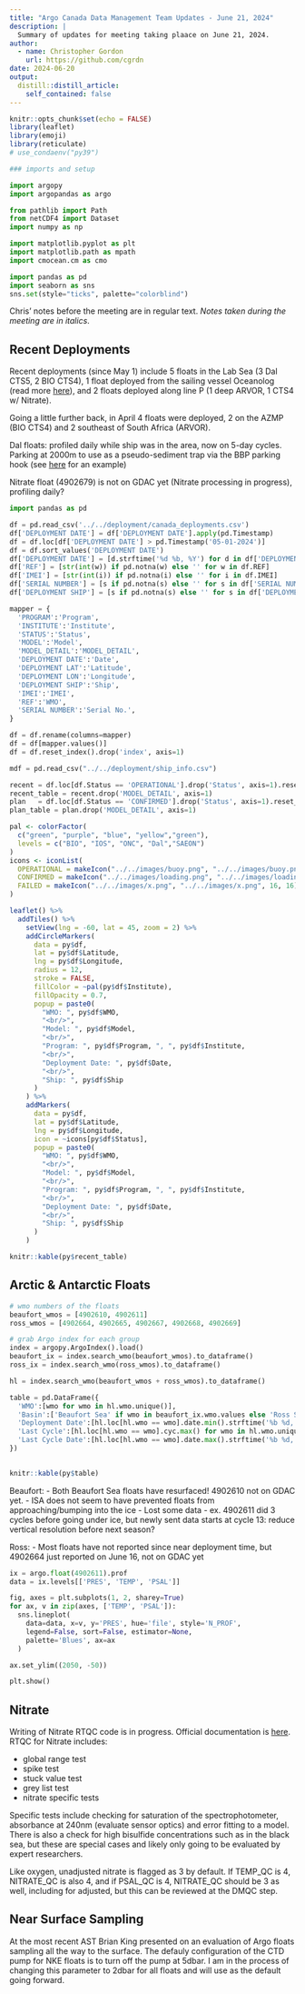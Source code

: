 ```yaml
---
title: "Argo Canada Data Management Team Updates - June 21, 2024"
description: |
  Summary of updates for meeting taking plaace on June 21, 2024.
author:
  - name: Christopher Gordon
    url: https://github.com/cgrdn
date: 2024-06-20
output:
  distill::distill_article:
    self_contained: false
---
```



```r
knitr::opts_chunk$set(echo = FALSE)
library(leaflet)
library(emoji)
library(reticulate)
# use_condaenv("py39")
```

```python
### imports and setup

import argopy
import argopandas as argo

from pathlib import Path
from netCDF4 import Dataset
import numpy as np

import matplotlib.pyplot as plt
import matplotlib.path as mpath
import cmocean.cm as cmo

import pandas as pd
import seaborn as sns
sns.set(style="ticks", palette="colorblind")
```

Chris' notes before the meeting are in regular text. _Notes taken during the meeting are in italics_. 

## Recent Deployments

Recent deployments (since May 1) include 5 floats in the Lab Sea (3 Dal CTS5, 2 BIO CTS4), 1 float deployed from the sailing vessel Oceanolog (read more [here](https://sailforscience.com/a-day/)), and 2 floats deployed along line P (1 deep ARVOR, 1 CTS4 w/ Nitrate).

Going a little further back, in April 4 floats were deployed, 2 on the AZMP (BIO CTS4) and 2 southeast of South Africa (ARVOR).

Dal floats: profiled daily while ship was in the area, now on 5-day cycles. Parking at 2000m to use as a pseudo-sediment trap via the BBP parking hook (see [here](https://argocanada.github.io/blog/posts/2023-12-05-implementing-updated-backscatter-rtqc/#parking-hook-test) for an example)

Nitrate float (4902679) is not on GDAC yet (Nitrate processing in progress), profiling daily?

```python
import pandas as pd

df = pd.read_csv('../../deployment/canada_deployments.csv')
df['DEPLOYMENT DATE'] = df['DEPLOYMENT DATE'].apply(pd.Timestamp)
df = df.loc[df['DEPLOYMENT DATE'] > pd.Timestamp('05-01-2024')]
df = df.sort_values('DEPLOYMENT DATE')
df['DEPLOYMENT DATE'] = [d.strftime('%d %b, %Y') for d in df['DEPLOYMENT DATE']]
df['REF'] = [str(int(w)) if pd.notna(w) else '' for w in df.REF]
df['IMEI'] = [str(int(i)) if pd.notna(i) else '' for i in df.IMEI]
df['SERIAL NUMBER'] = [s if pd.notna(s) else '' for s in df['SERIAL NUMBER']]
df['DEPLOYMENT SHIP'] = [s if pd.notna(s) else '' for s in df['DEPLOYMENT SHIP']]

mapper = {
  'PROGRAM':'Program',
  'INSTITUTE':'Institute',
  'STATUS':'Status',
  'MODEL':'Model',
  'MODEL_DETAIL':'MODEL_DETAIL',
  'DEPLOYMENT DATE':'Date',
  'DEPLOYMENT LAT':'Latitude',
  'DEPLOYMENT LON':'Longitude',
  'DEPLOYMENT SHIP':'Ship',
  'IMEI':'IMEI',
  'REF':'WMO',
  'SERIAL NUMBER':'Serial No.',
}

df = df.rename(columns=mapper)
df = df[mapper.values()]
df = df.reset_index().drop('index', axis=1)

mdf = pd.read_csv("../../deployment/ship_info.csv")

recent = df.loc[df.Status == 'OPERATIONAL'].drop('Status', axis=1).reset_index().drop('index', axis=1)
recent_table = recent.drop('MODEL_DETAIL', axis=1)
plan   = df.loc[df.Status == 'CONFIRMED'].drop('Status', axis=1).reset_index().drop('index', axis=1)
plan_table = plan.drop('MODEL_DETAIL', axis=1)
```

```r
pal <- colorFactor(
  c("green", "purple", "blue", "yellow","green"),
  levels = c("BIO", "IOS", "ONC", "Dal","SAEON")
)
icons <- iconList(
  OPERATIONAL = makeIcon("../../images/buoy.png", "../../images/buoy.png", 16, 16),
  CONFIRMED = makeIcon("../../images/loading.png", "../../images/loading.png", 16, 16),
  FAILED = makeIcon("../../images/x.png", "../../images/x.png", 16, 16)
)

leaflet() %>%
  addTiles() %>%
    setView(lng = -60, lat = 45, zoom = 2) %>%
    addCircleMarkers(
      data = py$df,
      lat = py$df$Latitude,
      lng = py$df$Longitude,
      radius = 12,
      stroke = FALSE,
      fillColor = ~pal(py$df$Institute),
      fillOpacity = 0.7,
      popup = paste0(
        "WMO: ", py$df$WMO,
        "<br/>",
        "Model: ", py$df$Model,
        "<br/>",
        "Program: ", py$df$Program, ", ", py$df$Institute,
        "<br/>",
        "Deployment Date: ", py$df$Date,
        "<br/>",
        "Ship: ", py$df$Ship
      )
    ) %>%
    addMarkers(
      data = py$df,
      lat = py$df$Latitude,
      lng = py$df$Longitude,
      icon = ~icons[py$df$Status],
      popup = paste0(
        "WMO: ", py$df$WMO,
        "<br/>",
        "Model: ", py$df$Model,
        "<br/>",
        "Program: ", py$df$Program, ", ", py$df$Institute,
        "<br/>",
        "Deployment Date: ", py$df$Date,
        "<br/>",
        "Ship: ", py$df$Ship
      )
    )

knitr::kable(py$recent_table)
```

## Arctic & Antarctic Floats

```python
# wmo numbers of the floats
beaufort_wmos = [4902610, 4902611]
ross_wmos = [4902664, 4902665, 4902667, 4902668, 4902669]

# grab Argo index for each group
index = argopy.ArgoIndex().load()
beaufort_ix = index.search_wmo(beaufort_wmos).to_dataframe()
ross_ix = index.search_wmo(ross_wmos).to_dataframe()

hl = index.search_wmo(beaufort_wmos + ross_wmos).to_dataframe()

table = pd.DataFrame({
  'WMO':[wmo for wmo in hl.wmo.unique()],
  'Basin':['Beaufort Sea' if wmo in beaufort_ix.wmo.values else 'Ross Sea' for wmo in hl.wmo.unique()],
  'Deployment Date':[hl.loc[hl.wmo == wmo].date.min().strftime('%b %d, %Y') for wmo in hl.wmo.unique()],
  'Last Cycle':[hl.loc[hl.wmo == wmo].cyc.max() for wmo in hl.wmo.unique()],
  'Last Cycle Date':[hl.loc[hl.wmo == wmo].date.max().strftime('%b %d, %Y') for wmo in hl.wmo.unique()],
})
  
```

```r
knitr::kable(py$table)
```

Beaufort:
- Both Beaufort Sea floats have resurfaced! 4902610 not on GDAC yet.
- ISA does not seem to have prevented floats from approaching/bumping into the ice
- Lost some data - ex. 4902611 did 3 cycles before going under ice, but newly sent data starts at cycle 13: reduce vertical resolution before next season?

Ross:
- Most floats have not reported since near deployment time, but 4902664 just reported on June 16, not on GDAC yet


```python

ix = argo.float(4902611).prof
data = ix.levels[['PRES', 'TEMP', 'PSAL']]

fig, axes = plt.subplots(1, 2, sharey=True)
for ax, v in zip(axes, ['TEMP', 'PSAL']):
  sns.lineplot(
    data=data, x=v, y='PRES', hue='file', style='N_PROF',
    legend=False, sort=False, estimator=None,
    palette='Blues', ax=ax
  )

ax.set_ylim((2050, -50))
```

```python
plt.show()
```

## Nitrate

Writing of Nitrate RTQC code is in progress. Official documentation is [here](https://archimer.ifremer.fr/doc/00732/84370/89380.pdf). RTQC for Nitrate includes: 

- global range test
- spike test
- stuck value test
- grey list test
- nitrate specific tests

Specific tests include checking for saturation of the spectrophotometer, absorbance at 240nm (evaluate sensor optics) and error fitting to a model. There is also a check for high bisulfide concentrations such as in the black sea, but these are special cases and likely only going to be evaluated by expert researchers. 

Like oxygen, unadjusted nitrate is flagged as 3 by default. If TEMP_QC is 4, NITRATE_QC is also 4, and if PSAL_QC is 4, NITRATE_QC should be 3 as well, including for adjusted, but this can be reviewed at the DMQC step. 

## Near Surface Sampling

At the most recent AST Brian King presented on an evaluation of Argo floats sampling all the way to the surface. The defauly configuration of the CTD pump for NKE floats is to turn off the pump at 5dbar. I am in the process of changing this parameter to 2dbar for all floats and will use as the default going forward. 
